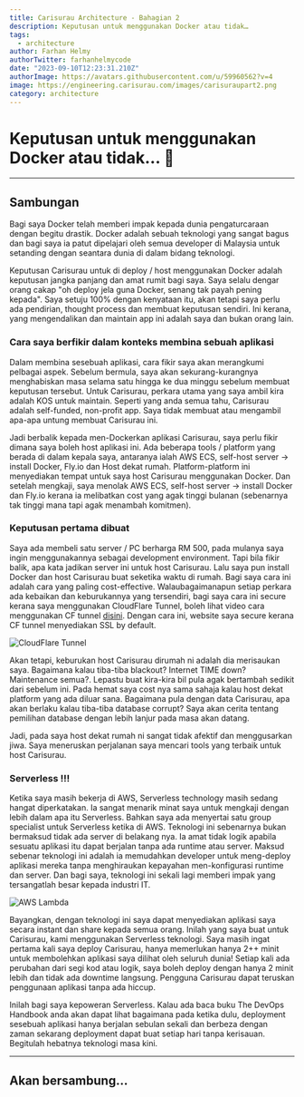 ```yaml
---
title: Carisurau Architecture - Bahagian 2
description: Keputusan untuk menggunakan Docker atau tidak…
tags:
  - architecture
author: Farhan Helmy
authorTwitter: farhanhelmycode
date: "2023-09-10T12:23:31.210Z"
authorImage: https://avatars.githubusercontent.com/u/59960562?v=4
image: https://engineering.carisurau.com/images/carisuraupart2.png
category: architecture
---
```


# Keputusan untuk menggunakan Docker atau tidak... 🙂

---

## Sambungan

Bagi saya Docker telah memberi impak kepada dunia pengaturcaraan dengan begitu drastik. Docker adalah sebuah teknologi yang sangat bagus dan bagi saya ia patut dipelajari oleh semua developer di Malaysia untuk setanding dengan seantara dunia di dalam bidang teknologi.

Keputusan Carisurau untuk di deploy / host menggunakan Docker adalah keputusan jangka panjang dan amat rumit bagi saya. Saya selalu dengar orang cakap "oh deploy jela guna Docker, senang tak payah pening kepada". Saya setuju 100% dengan kenyataan itu, akan tetapi saya perlu ada pendirian, thought process dan membuat keputusan sendiri. Ini kerana, yang mengendalikan dan maintain app ini adalah saya dan bukan orang lain.

### Cara saya berfikir dalam konteks membina sebuah aplikasi

Dalam membina sesebuah aplikasi, cara fikir saya akan merangkumi pelbagai aspek. Sebelum bermula, saya akan sekurang-kurangnya menghabiskan masa selama satu hingga ke dua minggu sebelum membuat keputusan tersebut. Untuk Carisurau, perkara utama yang saya ambil kira adalah KOS untuk maintain. Seperti yang anda semua tahu, Carisurau adalah self-funded, non-profit app. Saya tidak membuat atau mengambil apa-apa untung membuat Carisurau ini.

Jadi berbalik kepada men-Dockerkan aplikasi Carisurau, saya perlu fikir dimana saya boleh host aplikasi ini. Ada beberapa tools / platform yang berada di dalam kepala saya, antaranya ialah AWS ECS, self-host server -> install Docker, Fly.io dan Host dekat rumah. Platform-platform ini menyediakan tempat untuk saya host Carisurau menggunakan Docker. Dan setelah mengkaji, saya menolak AWS ECS, self-host server -> install Docker dan Fly.io kerana ia melibatkan cost yang agak tinggi bulanan (sebenarnya tak tinggi mana tapi agak menambah komitmen).

### Keputusan pertama dibuat

Saya ada membeli satu server / PC berharga RM 500, pada mulanya saya ingin menggunakannya sebagai development environment. Tapi bila fikir balik, apa kata jadikan server ini untuk host Carisurau. Lalu saya pun install Docker dan host Carisurau buat seketika waktu di rumah. Bagi saya cara ini adalah cara yang paling cost-effective. Walaubagaimanapun setiap perkara ada kebaikan dan keburukannya yang tersendiri, bagi saya cara ini secure kerana saya menggunakan CloudFlare Tunnel, boleh lihat video cara menggunakan CF tunnel [disini](https://www.youtube.com/watch?v=3tGwaWOAxhM&t=1s).
Dengan cara ini, website saya secure kerana CF tunnel menyediakan SSL by default.

![CloudFlare Tunnel](https://cdn.jsdelivr.net/gh/ednovas/CDN/New%20folder/image1-106.png "CloudFlare Tunnel")

Akan tetapi, keburukan host Carisurau dirumah ni adalah dia merisaukan saya. Bagaimana kalau tiba-tiba blackout? Internet TIME down? Maintenance semua?. Lepastu buat kira-kira bil pula agak bertambah sedikit dari sebelum ini. Pada hemat saya cost nya sama sahaja kalau host dekat platform yang ada diluar sana. Bagaimana pula dengan data Carisurau, apa akan berlaku kalau tiba-tiba database corrupt? Saya akan cerita tentang pemilihan database dengan lebih lanjur pada masa akan datang.

Jadi, pada saya host dekat rumah ni sangat tidak afektif dan menggusarkan jiwa. Saya meneruskan perjalanan saya mencari tools yang terbaik untuk host Carisurau.

### Serverless !!!

Ketika saya masih bekerja di AWS, Serverless technology masih sedang hangat diperkatakan. Ia sangat menarik minat saya untuk mengkaji dengan lebih dalam apa itu Serverless. Bahkan saya ada menyertai satu group specialist untuk Serverless ketika di AWS. Teknologi ini sebenarnya bukan bermaksud tidak ada server di belakang nya. Ia amat tidak logik apabila sesuatu aplikasi itu dapat berjalan tanpa ada runtime atau server. Maksud sebenar teknologi ini adalah ia memudahkan developer untuk meng-deploy aplikasi mereka tanpa menghiraukan kepayahan men-konfigurasi runtime dan server. Dan bagi saya, teknologi ini sekali lagi memberi impak yang tersangatlah besar kepada industri IT.

![AWS Lambda](https://media.licdn.com/dms/image/D4E12AQFO10jrVotqDg/article-cover_image-shrink_720_1280/0/1678370942662?e=1727308800&v=beta&t=l7tZul3VtLG6e0ib07ws0jiANVcCrM09jIYA4WS9Ptw "AWS Lambda")

Bayangkan, dengan teknologi ini saya dapat menyediakan aplikasi saya secara instant dan share kepada semua orang. Inilah yang saya buat untuk Carisurau, kami menggunakan Serverless teknologi. Saya masih ingat pertama kali saya deploy Carisurau, hanya memerlukan hanya 2++ minit untuk membolehkan aplikasi saya dilihat oleh seluruh dunia! Setiap kali ada perubahan dari segi kod atau logik, saya boleh deploy dengan hanya 2 minit lebih dan tidak ada downtime langsung. Pengguna Carisurau dapat teruskan penggunaan aplikasi tanpa ada hiccup.

Inilah bagi saya kepoweran Serverless. Kalau ada baca buku The DevOps Handbook anda akan dapat lihat bagaimana pada ketika dulu, deployment sesebuah aplikasi hanya berjalan sebulan sekali dan berbeza dengan zaman sekarang deployment dapat buat setiap hari tanpa kerisauan. Begitulah hebatnya teknologi masa kini.

---

## Akan bersambung...
